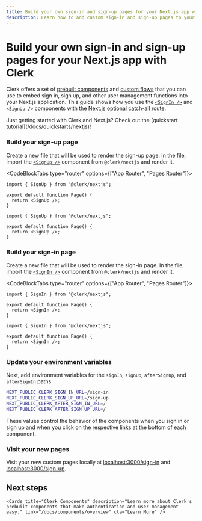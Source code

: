 ```yaml
---
title: Build your own sign-in and sign-up pages for your Next.js app with Clerk
description: Learn how to add custom sign-in and sign-up pages to your Next.js app with Clerk's prebuilt components and custom flows.
---
```


# Build your own sign-in and sign-up pages for your Next.js app with Clerk

Clerk offers a set of [prebuilt components](/docs/components/overview) and [custom flows](/docs/custom-flows/overview) that you can use to embed sign in, sign up, and other user management functions into your Next.js application. This guide shows how you use the [`<SignIn />`](/docs/components/authentication/sign-in) and [`<SignUp />`](/docs/components/authentication/sign-up) components with the [Next.js optional catch-all route](https://nextjs.org/docs/pages/building-your-application/routing/dynamic-routes#catch-all-segments).

<Callout>
  Just getting started with Clerk and Next.js? Check out the [quickstart tutorial](/docs/quickstarts/nextjs)!
</Callout>

<Steps>

### Build your sign-up page

Create a new file that will be used to render the sign-up page. In the file, import the [`<SignUp />`](/docs/components/authentication/sign-up) component from `@clerk/nextjs` and render it.

<CodeBlockTabs type="router" options={["App Router", "Pages Router"]}>
```tsx filename="app/sign-up/[[...sign-up]]/page.tsx"
import { SignUp } from "@clerk/nextjs";

export default function Page() {
  return <SignUp />;
}
```

```tsx filename="/pages/sign-up/[[...index]].tsx"
import { SignUp } from "@clerk/nextjs";

export default function Page() {
  return <SignUp />;
}
```
</CodeBlockTabs>

### Build your sign-in page

Create a new file that will be used to render the sign-in page. In the file, import the [`<SignIn />`](/docs/components/authentication/sign-in) component from `@clerk/nextjs` and render it.

<CodeBlockTabs type="router" options={["App Router", "Pages Router"]}>
```tsx filename="app/sign-in/[[...sign-in]]/page.tsx"
import { SignIn } from "@clerk/nextjs";

export default function Page() {
  return <SignIn />;
}
```

```tsx filename="/pages/sign-in/[[...index]].tsx"
import { SignIn } from "@clerk/nextjs";

export default function Page() {
  return <SignIn />;
}
```
</CodeBlockTabs>

### Update your environment variables

Next, add environment variables for the `signIn`, `signUp`, `afterSignUp`, and `afterSignIn` paths:

```sh filename=".env.local"
NEXT_PUBLIC_CLERK_SIGN_IN_URL=/sign-in
NEXT_PUBLIC_CLERK_SIGN_UP_URL=/sign-up
NEXT_PUBLIC_CLERK_AFTER_SIGN_IN_URL=/
NEXT_PUBLIC_CLERK_AFTER_SIGN_UP_URL=/
```

These values control the behavior of the components when you sign in or sign up and when you click on the respective links at the bottom of each component.

### Visit your new pages

Visit your new custom pages locally at [localhost:3000/sign-in](http://localhost:3000/sign-in) and [localhost:3000/sign-up](http://localhost:3000/sign-up).

</Steps>

## Next steps

<div className="container mx-auto my-4">
  <div className="grid grid-cols-1 gap-6 md:grid-cols-2">
    <Cards title="Customization & Localization" description="Learn how to customize and localize the Clerk components." link="/docs/components/customization/overview" cta="Learn More" />

    <Cards title="Clerk Components" description="Learn more about Clerk's prebuilt components that make authentication and user management easy." link="/docs/components/overview" cta="Learn More" />
  </div>
</div>
